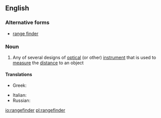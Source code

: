 ==English==

===Alternative forms===
* [[range finder]]

===Noun===
{{wikipedia}}
{{en-noun}}

# Any of several designs of [[optical]] (or other) [[instrument]] that is used to [[measure]] the [[distance]] to an object

====Translations====
{{trans-top|rangefinder}}
* Greek: {{t+|el|τηλέμετρο|n|tr=tilémetro}}
{{trans-mid}}
* Italian: {{t-|it|telemetro|m}}
* Russian: {{t+|ru|дальномер|m}}
{{trans-bottom}}

[[io:rangefinder]]
[[pl:rangefinder]]